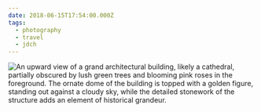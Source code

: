 ```yaml
---
date: 2018-06-15T17:54:00.000Z
tags:
  - photography
  - travel
  - jdch
---
```

![An upward view of a grand architectural building, likely a cathedral, partially obscured by lush green trees and blooming pink roses in the foreground. The ornate dome of the building is topped with a golden figure, standing out against a cloudy sky, while the detailed stonework of the structure adds an element of historical grandeur.](/assets/photos/20180615-IMG_0303.jpg)